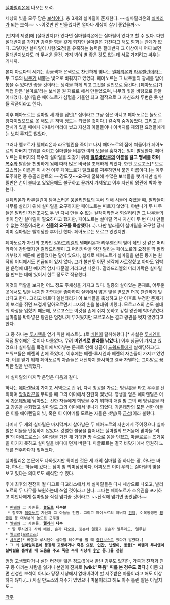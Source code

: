 [[실마릴리온]]에 나오는 보석.

세상의 빛을 모두 담은 [[보석]]이다. 총 3개의 실마릴이 존재한다. ~~실마릴리온의 [[실마리]]가 되는 보석~~ ~~이것만 안 만들었다면 얼마나 세상이 살기 좋았을까~~

[반지의 제왕]에 [절대반지]가 있다면 실마릴리온에는 실마릴이 있다고 할 수 있다. 다만 절대반지를 가지면 강력한 힘을 갖게 되지만 실마릴은 가진다고 해도 힘과는 관계가 없다. 그렇지만 실마릴이 사람(요정)을 유혹하는 능력은 절대반지 그 이상이니 어찌 보면 절대반지보다도 더 무서운 물건. 가져 봐야 별 좋은 것도 없는데 서로 가지려고 싸우는 거니까.
 
본디 아르다의 세계는 황금색과 은색으로 찬란하게 빛나는 [[텔페리온]]과 [[라우렐린]]이라는 두 그루의 [[나무]]가 내뿜는 빛으로 비춰지고 있었다. 페아노르는 그 나무들의 광채를 담아놓을 수 있다면 좋을 것이라는 생각을 하게 되고 그것을 실천으로 옮긴다. [페아노르]가 직접 만든 '실마르'라는 보석을 원 재료로 해서 만들었으며, 나무의 빛을 바탕으로 만들어내었다. 실마릴은 페아노르가 심혈을 기울인 최고 걸작으로 그 자신조차 두번은 못 만들 작품이라고 한다. 

이후 페아노르는 실마릴 세 개를 집안[* 집이라고 그냥 집은 아니고 페아노르는 놀도르 왕자이었으므로 못 해도 큰 저택 정도는 되었을 것이다.] 깊숙히 숨겨놓았다. 그리고 큰 잔치가 있을 때에나 꺼내서 머리에 썼고 자신의 아들들이나 아버지를 제외한 요정들에게는 보여 주지도 않았다.

그러나 멜코르가 텔페리온과 라우렐린을 죽이고 나서 페아노르의 집에 쳐들어가 페아노르의 아버지 핀웨를 죽이고 실마릴을 비롯한 여러 보물을 훔쳐가는 일이 발생한다. 페아노르는 아버지의 복수와 실마릴을 되찾기 위해 '''[[일루바타르]]의 이름을 걸고 맹세를 하며''' [[복수]]와 탈환을 천명하게 됨에 따라 많은 비극을 초래하게 되었다. 한편 모르고스[* 모르고스라는 이름은 이 사건 이후 페아노르가 멜코르를 저주하면서 붙인 이름이다.]는 이후 도주하던 중 웅골리안트의 ~~강도짓~~요구에 굴복해 수많은 보석들을 뺏기지만 실마릴만은 손이 불타고 있었음에도 불구하고 끝까지 가져왔고 이후 자신의 왕관에 박아 놓는다. 

텔페리온과 라우렐린이 탐욕스러운 [[웅골리안트]]의 독에 의해 시들어 죽었을 때, 발라들이 나무를 살리기 위해 실마릴을 요구하지만 페아노르는 따르지 않았다. 야반나가 두 나무들은 발라인 자신조차도 두 번 다시 만들 수 없는 걸작이라면서 되살리려면 그 나무들의 빛이 담긴 실마릴이 필요하다고 했지만, 페아노르는 실마릴 역시 자신이 두 번 다시 만들 수 없는 작품이라면서 '''신들의 요구를 묵살했다'''(...). 다만 발라들이 실마릴을 요구할 당시 이미 실마릴은 탈취당한 후이긴 했다. 페아노르는 모르고 있었지만.

페아노르가 자신의 조카인 [[갈라드리엘]]의 텔페리온과 라우렐린의 빛이 섞인 것 같은 머리카락에 감탄했지만 갈라드리엘이 그 머리카락을 약간 달라는 페아노르의 요청을 딱 잘라 거부했기 때문에 만들었다는 말이 있으나, 실제로 페아노르가 실마릴을 만든 동기는 원작의 어디에서도 언급되어 있지 않다. 그가 불현듯 어떤 생각에 사로잡혔고 아마도 임박한 운명에 대한 예지적 암시 때문일 거라고만 나온다. 갈라드리엘의 머리카락은 실마릴을 만드는 데에 있어서 힌트 정도로 작용했다.

이것의 역할을 보자면 어느 정도 주체성을 가지고 있다. 일종의 살아있는 존재로, 어두운 곳에서도 빛을 내지만 자연광을 좋아하여 실외에서 밝은 빛을 받으면 더욱 찬란하게 빛났다고 한다. 그리고 바르다 엘렌타리가 이 보석들을 축성하고 난 이후로 부정한 존재가 이 보석을 쥐면 뜨겁게 달아오르면서 그자의 손을 불태워 버렸다. 모르고스의 손도 불태워 화상을 입혔기 때문에, 모르고스는 이것을 손에 쥐지 못하고 강철 왕관에 박아넣었다. 실마릴을 박아넣은 왕관은 엄청나게 무거웠지만 모르고스는 결코 왕관을 벗지 않았다고 한다.

그 중 하나는 [[루시엔]]을 얻기 위한 퀘스트(...)로 [[베렌]]이 탈취해왔다.[* 사실은 [[루시엔]]이 직접 탈취해온 것이나 다름없다. 무려 '''미인계로 발라를 낚았다'''.] 이후 싱골이 가지고 있었으나 실마릴을 목걸이에 박아넣는 문제로 인해 싱골이 [[드워프]]들에게 살해당하고(그 드워프들은 베렌의 손에 죽었다), 이후에는 베렌-루시엔과 베렌의 자손들이 가지고 있었다. 이를 얻기 위해 페아노르의 자손들은 내전까지 불사하고 결국 자멸하는 그야말로 끔찍한 일을 반복했다.

세 실마릴의 마지막 운명은 다음과 같다.

하나는 [[에아렌딜]]이 가지고 서역으로 간 뒤, 다시 창공을 가르는 빙길롯을 타고 우주를 선회하며 [[앙칼라곤]]을 무찌를 때 그의 이마에서 찬란히 빛났다. 영생을 얻은 에아렌딜은 아직 [[가운데땅]]에 남아있는 선한 자들에게 희망을 주기 위하여 매일 밤 그의 배 빙길롯을 타고 창공을 순회했고 실마릴도 그의 이마에서 빛나게 되었다. 가운데땅의 모든 선한 이들은 이를 에아렌딜의 빛, 혹은 이 이야기를 모르는 자들은 샛별(즉 [[금성]])이라 불렀다.

나머지 두 개의 실마릴은 마지막까지 살아남은 두 페아노르의 자손에게 주어졌으나 실마릴은 이들을 인정하지 않았다. 강렬한 불꽃을 뿜어내는 실마릴의 뜨거움에 맏아들 '외팔'의 [[마에드로스]]는 [[실마릴]]을 가진 채 거대한 땅 속으로 몸을 던졌고, [[마글로르]]는 뜨거움을 이기지 못하고 실마릴을 바다에 던져 버린다. 마글로르는 결국 바닷가에서 영원히 노래를 연주하다가 잊혀졌다.

실마릴리온 본문에도 나와있지만 특이한 것은 세 개의 실마릴 중 하나는 땅, 하나는 바다, 하나는 하늘에 갔다는 점이 참 의미심장하다. 어찌보면 이미 우리는 실마릴의 빛을 보고 있다는 의미로도 해석할 수 있다.

후에 최후의 전쟁이 될 다고르 다고라스에서 세 실마릴들은 다시 세상으로 나오고, 발리노르의 두 나무를 복원하는데 쓰일 것이라고 한다. 그때는 페아노르가 소유권을 포기하고 야반나에게 실마릴을 직접 넘겨줄 것이라고. ~~진작에 넘기면 좋았잖아~~

'''{{{+1 실마릴 때문에 피본 인물 목록}}}'''

 * [[핀웨]]와 그 자손들, '''[[놀도르]] 대부분'''
  * 창조자 [[페아노르]] 자신과 그 아들들 전원. 그리고 페아노르의 아버지 [[핀웨]], 이복동생인 [[핑골핀]] 등 대부분의 놀도르 군주들 
 * [[엘웨]]와 그 자손들, '''[[텔레리]] 다수'''
  * 딸 [[루시엔]]과 사위 [[베렌]], 손자 디오르, 증손녀 [[엘윙]]과 증손자 엘루레드, 엘루린
 * [[멜코르]]([[모르고스]])
 * [[사우론]][* 베렌과 루시엔이 실마릴 레이드를 뛸 때 [[중간보스]]로 있다가 발렸다.]
 * 그 외 '''[[실마릴리온]]에 등장해 고생하거나 죽은 [[요정]], [[인간]], [[난쟁이]], [[동물]][* 베렌과 루시엔이 실마릴을 훔쳐낼 때 도움을 주고 죽은 늑대 사냥개 [[후안]] 등.]들 전원'''

엄청 고생했다거나 살던 터전을 잃은 정도(!)에서 끝난 경우도 있지만, 가족과 친척과 친구 등 아끼는 사람을 잃거나 본인이 진짜로 '''[wiki:"죽음" 피를 본 경우도 많다.]''' 이쯤 되면 신성한 보석이 아니라 당장 세상에서 없애버려야 할 저주받은 마물이라고 해도 이상하지 않다.(...) 사실 만도스의 저주가 있었으니 마물이라고 해도 아주 틀린 말은 아닐지도...

[[각주]]
